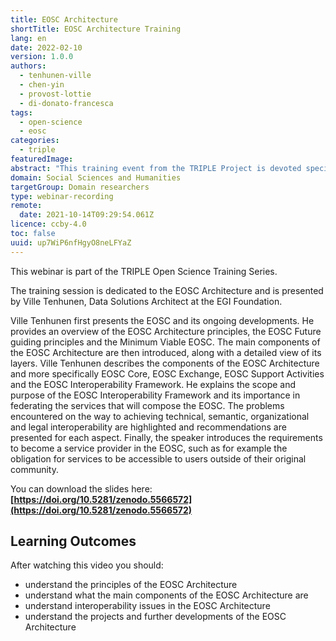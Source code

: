 ```yaml
---
title: EOSC Architecture
shortTitle: EOSC Architecture Training
lang: en
date: 2022-02-10
version: 1.0.0
authors:
  - tenhunen-ville
  - chen-yin
  - provost-lottie
  - di-donato-francesca
tags:
  - open-science
  - eosc
categories:
  - triple
featuredImage:
abstract: "This training event from the TRIPLE Project is devoted specifically to the EOSC Architecture, and provides information on the following topics, among others: Overview of the EOSC Architecture principles; Main components of the EOSC Architecture; Interoperability in the EOSC Architecture; Main documents, projects and further development."
domain: Social Sciences and Humanities
targetGroup: Domain researchers
type: webinar-recording
remote:
  date: 2021-10-14T09:29:54.061Z
licence: ccby-4.0
toc: false
uuid: up7WiP6nfHgyO8neLFYaZ
---
```


This webinar is part of the TRIPLE Open Science Training Series.

The training session is dedicated to the EOSC Architecture and is presented by Ville Tenhunen, Data Solutions Architect at the EGI Foundation.

Ville Tenhunen first presents the EOSC and its ongoing developments. He provides an overview of the EOSC Architecture principles, the EOSC Future guiding principles and the Minimum Viable EOSC. The main components of the EOSC Architecture are then introduced, along with a detailed view of its layers. Ville Tenhunen describes the components of the EOSC Architecture and more specifically EOSC Core, EOSC Exchange, EOSC Support Activities and the EOSC Interoperability Framework. He explains the scope and purpose of the EOSC Interoperability Framework and its importance in federating the services that will compose the EOSC. The problems encountered on the way to achieving technical, semantic, organizational and legal interoperability are highlighted and recommendations are presented for each aspect. Finally, the speaker introduces the requirements to become a service provider in the EOSC, such as for example the obligation for services to be accessible to users outside of their original community.

You can download the slides here: **[https://doi.org/10.5281/zenodo.5566572](https://doi.org/10.5281/zenodo.5566572)**

## Learning Outcomes

After watching this video you should:

- understand the principles of the EOSC Architecture
- understand what the main components of the EOSC Architecture are
- understand interoperability issues in the EOSC Architecture
- understand the projects and further developments of the EOSC Architecture

<VideoCard
  provider="youtube"
  id="7VIf58-yGUY"
  title="EOSC Architecture"
  subtitle="Click here to view"
  image="images/featured-image.png"
/>

